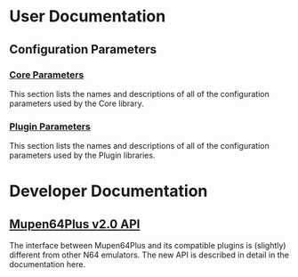 =User Documentation=
== Configuration Parameters ==
=== [[Mupen64Plus Core Parameters|Core Parameters]] ===

This section lists the names and descriptions of all of the configuration parameters used by the Core library.

=== [[Mupen64Plus Plugin Parameters|Plugin Parameters]] ===

This section lists the names and descriptions of all of the configuration parameters used by the Plugin libraries.

=Developer Documentation=

== [[Mupen64Plus v2.0 Core API v1.0|Mupen64Plus v2.0 API]] ==

The interface between Mupen64Plus and its compatible plugins is (slightly) different from other N64 emulators. The new API is described in detail in the documentation here.

